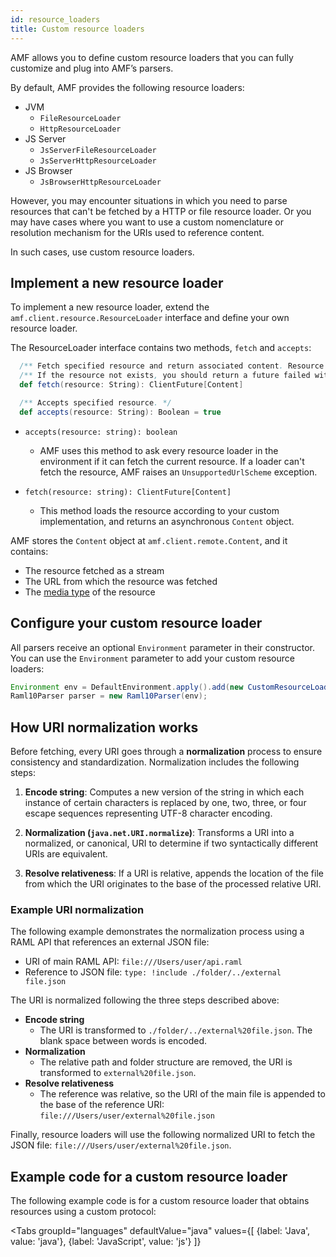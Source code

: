 ```yaml
---
id: resource_loaders
title: Custom resource loaders
---
```


AMF allows you to define custom resource loaders that you can fully customize and plug into AMF’s parsers.

By default, AMF provides the following resource loaders:

- JVM
  - `FileResourceLoader`
  - `HttpResourceLoader`
- JS Server
  - `JsServerFileResourceLoader`
  - `JsServerHttpResourceLoader`
- JS Browser
  - `JsBrowserHttpResourceLoader`

However, you may encounter situations in which you need to parse resources that can't be fetched by a HTTP or file resource loader.
Or you may have cases where you want to use a custom nomenclature or resolution mechanism for the URIs used to reference content.

In such cases, use custom resource loaders.

## Implement a new resource loader
To implement a new resource loader, extend the `amf.client.resource.ResourceLoader` interface and define your own resource loader.

The ResourceLoader interface contains two methods, `fetch` and `accepts`:

```scala title="amf.client.resource.ResourceLoader.scala"
  /** Fetch specified resource and return associated content. Resource should have been previously accepted. */
  /** If the resource not exists, you should return a future failed with an ResourceNotFound exception. */
  def fetch(resource: String): ClientFuture[Content]

  /** Accepts specified resource. */
  def accepts(resource: String): Boolean = true
```

- `accepts(resource: string): boolean`
    - AMF uses this method to ask every resource loader in the environment if it can fetch the current resource.
    If a loader can't fetch the resource, AMF raises an `UnsupportedUrlScheme` exception.

- `fetch(resource: string): ClientFuture[Content]`
    - This method loads the resource according to your custom implementation, and returns an asynchronous `Content` object.

AMF stores the `Content` object at `amf.client.remote.Content`, and it contains:

- The resource fetched as a stream
- The URL from which the resource was fetched
- The [media type](https://developer.mozilla.org/en-US/docs/Web/HTTP/Basics_of_HTTP/MIME_types) of the resource


## Configure your custom resource loader
All parsers receive an optional `Environment` parameter in their constructor.
You can use the `Environment` parameter to add your custom resource loaders:

```java title="CustomResourceLoader.java"
Environment env = DefaultEnvironment.apply().add(new CustomResourceLoader());
Raml10Parser parser = new Raml10Parser(env);
```

## How URI normalization works
Before fetching, every URI goes through a **normalization** process to ensure consistency and standardization.
Normalization includes the following steps:

  1. **Encode string**: Computes a new version of the string in which each instance of certain characters is replaced by one, two, three, or four escape sequences representing UTF-8 character encoding.

  2. **Normalization (`java.net.URI.normalize`)**: Transforms a URI into a normalized, or canonical, URI to determine if two syntactically different URIs are equivalent.

  3. **Resolve relativeness**: If a URI is relative, appends the location of the file from which the URI originates to the base of the processed relative URI.

### Example URI normalization
The following example demonstrates the normalization process using a RAML API that references an external JSON file:

- URI of main RAML API: `file:///Users/user/api.raml`
- Reference to JSON file: `type: !include ./folder/../external file.json`

The URI is normalized following the three steps described above:

- **Encode string**
    - The URI is transformed to `./folder/../external%20file.json`. The blank space between words is encoded.
- **Normalization**
    - The relative path and folder structure are removed, the URI is transformed to `external%20file.json`.
- **Resolve relativeness**
    - The reference was relative, so the URI of the main file is appended to the base of the reference URI: `file:///Users/user/external%20file.json`

Finally, resource loaders will use the following normalized URI to fetch the JSON file: `file:///Users/user/external%20file.json`.

## Example code for a custom resource loader
The following example code is for a custom resource loader that obtains resources using a custom protocol:


<Tabs
    groupId="languages"
    defaultValue="java"
    values={[
        {label: 'Java', value: 'java'},
        {label: 'JavaScript', value: 'js'}
    ]}
>

<TabItem value="java">
    <CodeGetter
        language='java'
        example='java/ResourceLoaderTest.java'
    />
</TabItem>
<TabItem value="js">
    <CodeGetter
        language='js'
        example='js/resource-loader.test.js'
    />
</TabItem>
</Tabs>
